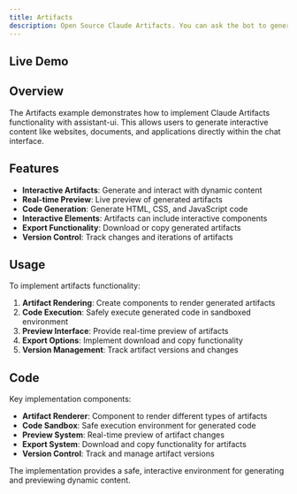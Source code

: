 ```yaml
---
title: Artifacts
description: Open Source Claude Artifacts. You can ask the bot to generate websites.
---
```



## Live Demo

<div className="h-[700px]">
  <DocsRuntimeProvider>
    <Artifacts />
  </DocsRuntimeProvider>
</div>

## Overview

The Artifacts example demonstrates how to implement Claude Artifacts functionality with assistant-ui. This allows users to generate interactive content like websites, documents, and applications directly within the chat interface.

## Features

- **Interactive Artifacts**: Generate and interact with dynamic content
- **Real-time Preview**: Live preview of generated artifacts
- **Code Generation**: Generate HTML, CSS, and JavaScript code
- **Interactive Elements**: Artifacts can include interactive components
- **Export Functionality**: Download or copy generated artifacts
- **Version Control**: Track changes and iterations of artifacts

## Usage

To implement artifacts functionality:

1. **Artifact Rendering**: Create components to render generated artifacts
2. **Code Execution**: Safely execute generated code in sandboxed environment
3. **Preview Interface**: Provide real-time preview of artifacts
4. **Export Options**: Implement download and copy functionality
5. **Version Management**: Track artifact versions and changes

## Code

Key implementation components:

- **Artifact Renderer**: Component to render different types of artifacts
- **Code Sandbox**: Safe execution environment for generated code
- **Preview System**: Real-time preview of artifact changes
- **Export System**: Download and copy functionality for artifacts
- **Version Control**: Track and manage artifact versions

The implementation provides a safe, interactive environment for generating and previewing dynamic content.

